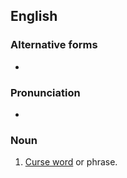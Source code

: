 {{also|cussword}}
==English==

===Alternative forms===
* {{l|en|cussword}}

===Pronunciation===
* {{audio|en|En-au-cuss word.ogg|Audio (AU)}}

===Noun===
{{en-noun}}

# {{lb|en|informal}} [[curse word|Curse word]] or phrase.